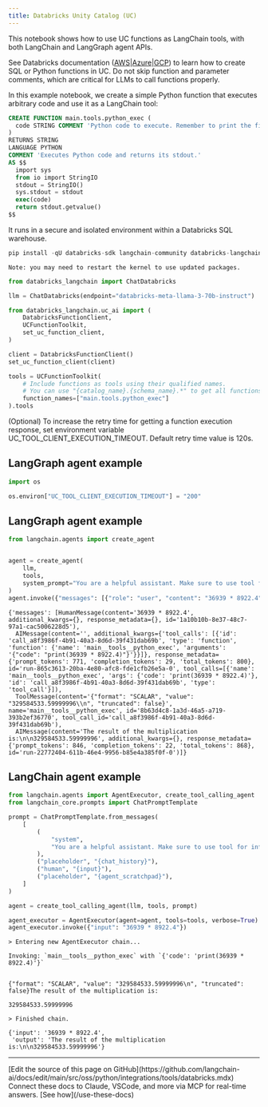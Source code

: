 ```yaml
---
title: Databricks Unity Catalog (UC)
---
```


This notebook shows how to use UC functions as LangChain tools, with both LangChain and LangGraph agent APIs.

See Databricks documentation ([AWS](https://docs.databricks.com/en/sql/language-manual/sql-ref-syntax-ddl-create-sql-function.html)|[Azure](https://learn.microsoft.com/en-us/azure/databricks/sql/language-manual/sql-ref-syntax-ddl-create-sql-function)|[GCP](https://docs.gcp.databricks.com/en/sql/language-manual/sql-ref-syntax-ddl-create-sql-function.html)) to learn how to create SQL or Python functions in UC. Do not skip function and parameter comments, which are critical for LLMs to call functions properly.

In this example notebook, we create a simple Python function that executes arbitrary code and use it as a LangChain tool:

```sql
CREATE FUNCTION main.tools.python_exec (
  code STRING COMMENT 'Python code to execute. Remember to print the final result to stdout.'
)
RETURNS STRING
LANGUAGE PYTHON
COMMENT 'Executes Python code and returns its stdout.'
AS $$
  import sys
  from io import StringIO
  stdout = StringIO()
  sys.stdout = stdout
  exec(code)
  return stdout.getvalue()
$$
```

It runs in a secure and isolated environment within a Databricks SQL warehouse.

```python
pip install -qU databricks-sdk langchain-community databricks-langchain langgraph mlflow
```

```output
Note: you may need to restart the kernel to use updated packages.
```

```python
from databricks_langchain import ChatDatabricks

llm = ChatDatabricks(endpoint="databricks-meta-llama-3-70b-instruct")
```

```python
from databricks_langchain.uc_ai import (
    DatabricksFunctionClient,
    UCFunctionToolkit,
    set_uc_function_client,
)

client = DatabricksFunctionClient()
set_uc_function_client(client)

tools = UCFunctionToolkit(
    # Include functions as tools using their qualified names.
    # You can use "{catalog_name}.{schema_name}.*" to get all functions in a schema.
    function_names=["main.tools.python_exec"]
).tools
```

(Optional) To increase the retry time for getting a function execution response, set environment variable UC_TOOL_CLIENT_EXECUTION_TIMEOUT. Default retry time value is 120s.

## LangGraph agent example

```python
import os

os.environ["UC_TOOL_CLIENT_EXECUTION_TIMEOUT"] = "200"
```

## LangGraph agent example

```python
from langchain.agents import create_agent


agent = create_agent(
    llm,
    tools,
    system_prompt="You are a helpful assistant. Make sure to use tool for information.",
)
agent.invoke({"messages": [{"role": "user", "content": "36939 * 8922.4"}]})
```

```output
{'messages': [HumanMessage(content='36939 * 8922.4', additional_kwargs={}, response_metadata={}, id='1a10b10b-8e37-48c7-97a1-cac5006228d5'),
  AIMessage(content='', additional_kwargs={'tool_calls': [{'id': 'call_a8f3986f-4b91-40a3-8d6d-39f431dab69b', 'type': 'function', 'function': {'name': 'main__tools__python_exec', 'arguments': '{"code": "print(36939 * 8922.4)"}'}}]}, response_metadata={'prompt_tokens': 771, 'completion_tokens': 29, 'total_tokens': 800}, id='run-865c3613-20ba-4e80-afc8-fde1cfb26e5a-0', tool_calls=[{'name': 'main__tools__python_exec', 'args': {'code': 'print(36939 * 8922.4)'}, 'id': 'call_a8f3986f-4b91-40a3-8d6d-39f431dab69b', 'type': 'tool_call'}]),
  ToolMessage(content='{"format": "SCALAR", "value": "329584533.59999996\\n", "truncated": false}', name='main__tools__python_exec', id='8b63d4c8-1a3d-46a5-a719-393b2ef36770', tool_call_id='call_a8f3986f-4b91-40a3-8d6d-39f431dab69b'),
  AIMessage(content='The result of the multiplication is:\n\n329584533.59999996', additional_kwargs={}, response_metadata={'prompt_tokens': 846, 'completion_tokens': 22, 'total_tokens': 868}, id='run-22772404-611b-46e4-9956-b85e4a385f0f-0')]}
```

## LangChain agent example

```python
from langchain.agents import AgentExecutor, create_tool_calling_agent
from langchain_core.prompts import ChatPromptTemplate

prompt = ChatPromptTemplate.from_messages(
    [
        (
            "system",
            "You are a helpful assistant. Make sure to use tool for information.",
        ),
        ("placeholder", "{chat_history}"),
        ("human", "{input}"),
        ("placeholder", "{agent_scratchpad}"),
    ]
)

agent = create_tool_calling_agent(llm, tools, prompt)
```

```python
agent_executor = AgentExecutor(agent=agent, tools=tools, verbose=True)
agent_executor.invoke({"input": "36939 * 8922.4"})
```

```output
> Entering new AgentExecutor chain...

Invoking: `main__tools__python_exec` with `{'code': 'print(36939 * 8922.4)'}`


{"format": "SCALAR", "value": "329584533.59999996\n", "truncated": false}The result of the multiplication is:

329584533.59999996

> Finished chain.
```

```output
{'input': '36939 * 8922.4',
 'output': 'The result of the multiplication is:\n\n329584533.59999996'}
```

---

<Callout icon="pen-to-square" iconType="regular">
    [Edit the source of this page on GitHub](https://github.com/langchain-ai/docs/edit/main/src/oss/python/integrations/tools/databricks.mdx)
</Callout>
<Tip icon="terminal" iconType="regular">
    Connect these docs to Claude, VSCode, and more via MCP for    real-time answers. [See how](/use-these-docs)
</Tip>

